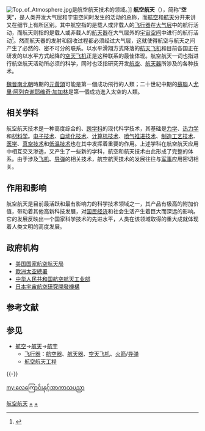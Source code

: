{{original research|time=2019-04-17T13:24:04+00:00}}
{{refimprove|time=2019-04-17T13:24:04+00:00}}
[[File:Top_of_Atmosphere.jpg|thumb]]是航空航天技术的领域。]]
{{noteTA
|G1=Aero
|1=zh-cn:航空航天; zh-tw:航太; zh-hk:航太;
}}
'''航空航天'''（{{Lang-en|Aerospace}}），简称“'''空天'''”，是人类开发大气层和宇宙空间时发生的活动的总称，而[[航空|航空]]和[[航天|航天]]分开来讲又在细节上有所区别。其中航空指的是载人或非载人的[[飞行器|飞行器]]在[[大气层|大气层]]中的航行活动，而航天则指的是载人或非载人的[[航天器|航天器]]在大气层外的[[宇宙空间|宇宙空间]]中进行的航行活动<ref>{{cite book | title = 航空航天技术概论（第2版） |publisher = 北京航空航天大学出版社 |author = 谢础, 贾玉红, 黄俊, 吴永康 |year = 2008 |pages = 1, 2 |isbn = 978-7-81124-428-1}}</ref>。然而航天器的发射和回收过程都必须经过大气层，这就使得航空与航天之间产生了必然的、密不可分的联系。以水平滑翔方式降落的[[航天飞机|航天飞机]]和目前各国正在研发的以水平方式起降的[[空天飞机|空天飞机]]正是这种联系的最佳体现。航空航天一词也指进行航空航天活动所必须的科学，同时也泛指研究开发[[航空器|航空]]、[[航天器|航天器]]所涉及的各种技术。

[[魏晉南北朝|魏晉南北朝]]時期的[[元黃頭|元黃頭]]可能是第一個成功飛行的人類{{dubious|reason=科普文章不是特别断言的可靠来源|date=2019-04-19}}；二十世紀中期的[[蘇聯|蘇聯]]人[[尤里·阿列克谢耶维奇·加加林|尤里·阿列克谢耶维奇·加加林]]是第一個成功進入太空的人類。

==相关学科==
航空航天技术是一种高度综合的、[[跨学科|跨学科]]的现代科学技术，其基础是[[力学|力学]]、[[热力学|热力学]]和[[材料学|材料学]]。[[电子技术|电子技术]]、[[自动化技术|自动化技术]]、[[计算机技术|计算机技术]]、[[喷气推进技术|喷气推进技术]]、[[制造工艺技术|制造工艺技术]]、[[医学|医学]]、[[真空技术|真空技术]]和[[低温技术|低温技术]]也在其中发挥着重要的作用。上述学科在航空航天应用中相互交叉渗透，又产生了一些新的学科，航空和航天技术由此形成了完整的体系。由于涉及[[飞机|飞机]]、[[导弹|导弹]]的相关技术，航空航天技术的发展往往与[[军事|军事]]应用密切相关。

==作用和影响==
航空航天是目前最活跃和最有影响力的科学技术领域之一，其产品有极高的附加价值，带动着其他高新科技发展，对[[国民经济|国民经济]]和社会生活产生着巨大而深远的影响。它的发展反映出一个国家科学技术的先进水平，人类在该领域取得的重大成就体现着人类文明的高度发展。

==政府机构==
*[[美国国家航空航天局|美国国家航空航天局]]
*[[歐洲太空總署|歐洲太空總署]]
*[[中华人民共和国航空航天工业部|中华人民共和国航空航天工业部]]
*[[日本宇宙航空研究開發機構|日本宇宙航空研究開發機構]]

==参考文献==
{{Reflist}}

== 参见 ==
{{Portal|航天|航空}}
* [[航空|航空]]→[[航天|航天]]→[[航宇|航宇]]
** [[飞行器|飞行器]]：[[航空器|航空器]]、[[航天器|航天器]]、[[空天飞机|空天飞机]]、[[火箭|火箭]]/[[导弹|导弹]]
** [[航空航天工程|航空航天工程]]

{{-}}
{{航空航天列表集}}
{{航天}}
{{技术}}

[[Category:航空航天|]]
[[Category:航空|+]]
[[Category:航天|+]]

[[my:လေကြောင်းနှင့်အာကာသပညာ|my:လေကြောင်းနှင့်အာကာသပညာ]]
